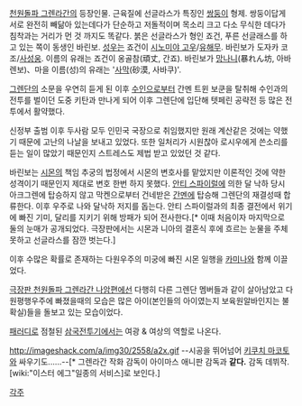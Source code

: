 [[천원돌파 그렌라간]]의 등장인물. 근육질에 선글라스가 특징인 [[쌍둥이]] 형제. 쌍둥이답게 서로 완전히 빼닮아 있는데다가 단순하고 저돌적이며 목소리 크고 다소 무식한 데다가 침착과는 거리가 먼 것 까지도 똑같다.  
붉은 선글라스가 형인 죠건, 푸른 선글래스를 하고 있는 쪽이 동생인 바린보.
[[성우]]는 죠건이 [[시노미야 고우]]/[[유해무]]. 바린보가 도자카 코조/[[사성웅]].
이름의 유래는 죠건이 옹골참(頑丈, 간죠). 바린보가 [[망나니]](暴れん坊, 아바렌보)、마을 이름(성)의 유래는 '[[사막]](砂漠, 사바쿠)'.

[[그렌단]]의 소문을 우연히 듣게 된 이후 [[수인]]으로부터 간멘 트윈 보쿤을 탈취해 수인과의 전투를 벌이던 도중 키탄과 만나게 되어 이후 그렌단에 입단해 텟페린 공략전 등 많은 전투에서 활약했다.
 
신정부 출범 이후 두사람 모두 인민국 국장으로 취임했지만 원래 계산같은 것에는 약했기 때문에 고난의 나날을 보내고 있었다. 
또한 일처리가 시원찮아 로시우에게 쓴소리를 듣는 일이 많았기 때문인지 스트레스도 제법 받고 있었던 것 같다.

바린보는 [[시몬]]의 책임 추궁의 법정에서 시몬의 변호사를 맡았지만 이론적인 것에 약한 성격이기 때문인지 제대로 변호 한번 하지 못했다.
[[안티 스파이럴]]에 의한 달 낙하 당시 아크그렌에 탑승하지 않고 막켄으로부터 건네받은 [[간멘]]에 탑승해 그렌단의 재결성때 합류한다. 이후 우주로 나와 달낙하 저지를 돕는다.
안티 스파이럴과의 최종 결전에서 위기에 빠진 기미, 달리를 지키기 위해 방패가 되어 전사한다.[* 이때 처음이자 마지막으로 둘의 눈매가 공개되었다. 극장판에서는 시몬과 니아의 결혼식 후에 흐르는 눈물을 주체 못하고 선글라스를 잠깐 벗는다.]

이후 수많은 확률로 존재하는 다원우주의 미궁에 빠진 시몬 일행을 [[카미나]]와 함께 이끌었다.

[[극장판 천원돌파 그렌라간 나암편]]에선 다행히 다른 그렌단 멤버들과 같이 살아남았고 다원평행우주에 빠졌을때의 모습은 많은 아이(본인들의 아이였는지 보육원알바인지는 불확실)들을 돌보고 있는 모습이었다.  

[[패러디]]로 점철된 [[삼국전투기]]에서는 여광 & 여상의 역할로 나온다.

http://imageshack.com/a/img30/2558/a2x.gif
--시공을 뛰어넘어 [[키쿠치 마코토]]와 싸우기도......--[* 그렌라간 작화 감독이 아이마스 애니판 감독과 '''같다.''' 감독 데뷔작. [wiki:"이스터 에그"일종의 서비스]로 보인다.]

[[각주]]
